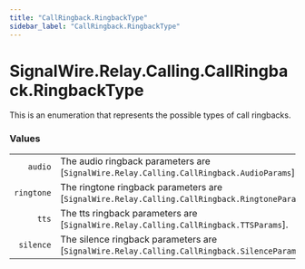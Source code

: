 ```yaml
---
title: "CallRingback.RingbackType"
sidebar_label: "CallRingback.RingbackType"
---
```


# SignalWire.Relay.Calling.CallRingback.RingbackType

This is an enumeration that represents the possible types of call ringbacks.

### Values

|    |   |
| -: | - |
| `audio` | The audio ringback parameters are [`SignalWire.Relay.Calling.CallRingback.AudioParams`]. |
| `ringtone` | The ringtone ringback parameters are [`SignalWire.Relay.Calling.CallRingback.RingtoneParams`]. |
| `tts` | The tts ringback parameters are [`SignalWire.Relay.Calling.CallRingback.TTSParams`]. |
| `silence` | The silence ringback parameters are [`SignalWire.Relay.Calling.CallRingback.SilenceParams`]. |